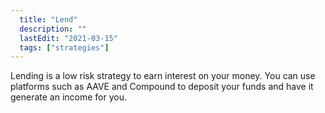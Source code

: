 ```yaml
---
  title: "Lend"
  description: ""
  lastEdit: "2021-03-15"
  tags: ["strategies"]
---
```


Lending is a low risk strategy to earn interest on your money. You can use platforms such as AAVE and Compound to deposit your funds and have it generate an income for you.
